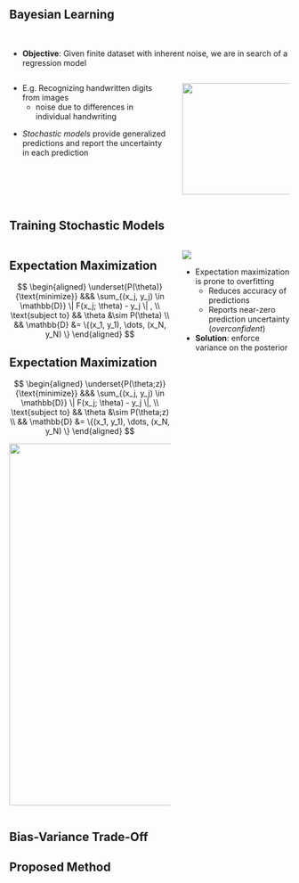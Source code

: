 ## Bayesian Learning {auto-animate=true}
 
<br/>

* **Objective**: Given finite dataset with inherent noise, we are in search of a regression model

:::: {.columns}

:::{.column width=60%}

:::{.fragment fragment-index=0}
* E.g. Recognizing handwritten digits from images
    + noise due to differences in individual handwriting
:::

:::{.fragment fragment-index=1}
* *Stochastic models* provide generalized predictions 
and report the uncertainty in each prediction
:::

:::

:::{.column width=40%}

:::{.fragment fragment-index=0}
![](contents/assets/handwritten_images.png){.absolute top=250 left=700 width="350" height="200"}
:::

:::
::::

## Training Stochastic Models {auto-animate=true}

:::: {.columns}

:::{.column width=60%}

:::{r-vstack}

:::{.r-stack}

:::{.fragment .fade-in-then-out fragment-index=0}
:::{.callout-important icon=false}
## Expectation Maximization

$$
\begin{aligned}
\underset{P(\theta)}{\text{minimize}} &&& \sum_{(x_j, y_j) \in \mathbb{D}}
\| F(x_j; \theta) - y_j \| , \\
\text{subject to} &&
\theta &\sim P(\theta) \\
&& \mathbb{D} &= \{(x_1, y_1), \dots, (x_N, y_N) \}
\end{aligned}
$$
::: 
<!-- callout -->
::: 
<!-- fragment -->

:::{.fragment .fade-in fragment-index=1}
:::{.callout-important icon=false}
## Expectation Maximization

$$
\begin{aligned}
\underset{P(\theta;z)}{\text{minimize}} &&& \sum_{(x_j, y_j) \in \mathbb{D}}
\| F(x_j; \theta) - y_j \|, \\
\text{subject to} &&
\theta &\sim P(\theta;z) \\
&& \mathbb{D} &= \{(x_1, y_1), \dots, (x_N, y_N) \}
\end{aligned}
$$
::: 
<!-- callout -->
::: 
<!-- fragment -->
::: 
<!-- r-stack -->

:::{.fragment .fade-in fragment-index=2}
![](contents/assets/overfitting.svg){.absolute top=150 left=0 width="650" height="650"}
::: 
<!-- fragment -->

::: 
<!-- r-vstack -->
::: 
<!-- column -->

:::{.column width=40%}

:::{.r-vstack}
![](contents/assets/handwritten_images.png)

:::{.fragment .fade-in fragment-index=2}
:::{.incremental}
* Expectation maximization is prone to overfitting
    + Reduces accuracy of predictions
    + Reports near-zero prediction uncertainty (*overconfident*)
* **Solution**: enforce variance on the posterior 
::: 
<!--incremental -->

::: 
<!-- fragment -->

::: 
<!-- r-vstack -->

::: 
<!-- column -->
:::: 

## Bias-Variance Trade-Off

## Proposed Method



